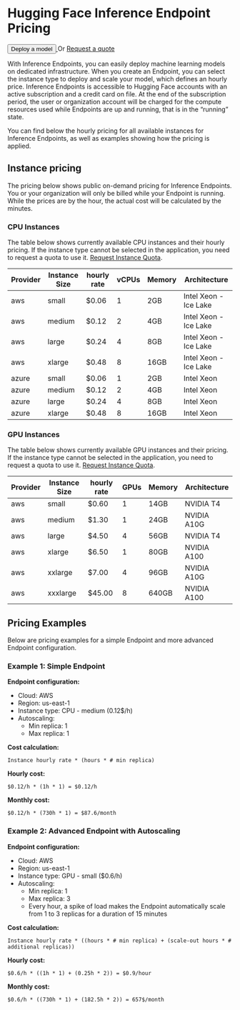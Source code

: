# Hugging Face Inference Endpoint Pricing

<div class="flex md:justify-start mb-2 text-gray-400 items-center">
  <a href="https://ui.endpoints.huggingface.co/new">
    <button class="shadow-sm bg-white bg-gradient-to-br from-gray-100/20 to-gray-200/60 hover:to-gray-100/70 text-gray-700 py-1.5 rounded-lg ring-1 ring-gray-300/60 hover:ring-gray-300/30 font-semibold active:shadow-inner px-5">
      Deploy a model
    </button>
  </a>
  <span class="mx-4 ">Or</span>
  <a
    href="mailto:api-enterprise@huggingface.co"
    class="underline"
  >
    Request a quote
  </a>
</div>

With Inference Endpoints, you can easily deploy machine learning models on dedicated infrastructure. When you create an Endpoint, you can select the instance type to deploy and scale your model, which defines an hourly price. Inference Endpoints is accessible to Hugging Face accounts with an active subscription and a credit card on file. At the end of the subscription period, the user or organization account will be charged for the compute resources used while Endpoints are up and running, that is in the “running” state.

You can find below the hourly pricing for all available instances for Inference Endpoints, as well as examples showing how the pricing is applied.

## Instance pricing

The pricing below shows public on-demand pricing for Inference Endpoints. You or your organization will only be billed while your Endpoint is running. While the prices are by the hour, the actual cost will be calculated by the minutes.

### CPU Instances

The table below shows currently available CPU instances and their hourly pricing. If the instance type cannot be selected in the application, you need to request a quota to use it. [Request Instance Quota](mailto:api-enterprise@huggingface.co?subject=Quota%20increase%20HF%20Endpoints&body=Hello,%0D%0A%0D%0AI%20would%20like%20to%20request%20access/quota%20increase%20for%20{INSTANCE%20TYPE}%20for%20the%20following%20account%20{HF%20ACCOUNT}.).

| Provider | Instance Size | hourly rate | vCPUs | Memory | Architecture          |
| -------- | ------------- | ----------- | ----- | ------ | --------------------- |
| aws      | small         | $0.06       | 1     | 2GB    | Intel Xeon - Ice Lake |
| aws      | medium        | $0.12       | 2     | 4GB    | Intel Xeon - Ice Lake |
| aws      | large         | $0.24       | 4     | 8GB    | Intel Xeon - Ice Lake |
| aws      | xlarge        | $0.48       | 8     | 16GB   | Intel Xeon - Ice Lake |
| azure    | small         | $0.06       | 1     | 2GB    | Intel Xeon            |
| azure    | medium        | $0.12       | 2     | 4GB    | Intel Xeon            |
| azure    | large         | $0.24       | 4     | 8GB    | Intel Xeon            |
| azure    | xlarge        | $0.48       | 8     | 16GB   | Intel Xeon            |

### GPU Instances

The table below shows currently available GPU instances and their pricing. If the instance type cannot be selected in the application, you need to request a quota to use it. [Request Instance Quota](mailto:api-enterprise@huggingface.co?subject=Quota%20increase%20HF%20Endpoints&body=Hello,%0D%0A%0D%0AI%20would%20like%20to%20request%20access/quota%20increase%20for%20{INSTANCE%20TYPE}%20for%20the%20following%20account%20{HF%20ACCOUNT}.).

| Provider | Instance Size | hourly rate | GPUs | Memory | Architecture |
| -------- | ------------- | ----------- | ---- | ------ | ------------ |
| aws      | small         | $0.60       | 1    | 14GB   | NVIDIA T4    |
| aws      | medium        | $1.30       | 1    | 24GB   | NVIDIA A10G  |
| aws      | large         | $4.50       | 4    | 56GB   | NVIDIA T4    |
| aws      | xlarge        | $6.50       | 1    | 80GB   | NVIDIA A100  |
| aws      | xxlarge       | $7.00       | 4    | 96GB   | NVIDIA A10G  |
| aws      | xxxlarge      | $45.00      | 8    | 640GB  | NVIDIA A100  |


## Pricing Examples

Below are pricing examples for a simple Endpoint and more advanced Endpoint configuration.

### Example 1: Simple Endpoint

**Endpoint configuration:**

- Cloud: AWS
- Region: us-east-1
- Instance type: CPU - medium (0.12$/h)
- Autoscaling:
  - Min replica: 1
  - Max replica: 1

**Cost calculation:**

`Instance hourly rate * (hours * # min replica)`

**Hourly cost:**

`$0.12/h * (1h * 1) = $0.12/h`

**Monthly cost:**

`$0.12/h * (730h * 1) = $87.6/month`

### Example 2: Advanced Endpoint with Autoscaling

**Endpoint configuration:**

- Cloud: AWS
- Region: us-east-1
- Instance type: GPU - small ($0.6/h)
- Autoscaling:
  - Min replica: 1
  - Max replica: 3
  - Every hour, a spike of load makes the Endpoint automatically scale from 1 to 3 replicas for a duration of 15 minutes

**Cost calculation:**

`Instance hourly rate * ((hours * # min replica) + (scale-out hours * # additional replicas))`

**Hourly cost:**

`$0.6/h * ((1h * 1) + (0.25h * 2)) = $0.9/hour`

**Monthly cost:**

`$0.6/h * ((730h * 1) + (182.5h * 2)) = 657$/month`

